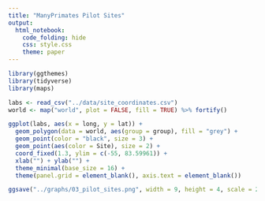 ```yaml
---
title: "ManyPrimates Pilot Sites"
output:
  html_notebook:
    code_folding: hide
    css: style.css
    theme: paper
---
```


```r
library(ggthemes)
library(tidyverse)
library(maps)
```

```r
labs <- read_csv("../data/site_coordinates.csv")
world <- map("world", plot = FALSE, fill = TRUE) %>% fortify()
```

```r
ggplot(labs, aes(x = long, y = lat)) +
  geom_polygon(data = world, aes(group = group), fill = "grey") +
  geom_point(color = "black", size = 3) +
  geom_point(aes(color = Site), size = 2) +
  coord_fixed(1.3, ylim = c(-55, 83.59961)) +
  xlab("") + ylab("") +
  theme_minimal(base_size = 16) +
  theme(panel.grid = element_blank(), axis.text = element_blank())
```

```r
ggsave("../graphs/03_pilot_sites.png", width = 9, height = 4, scale = 2)
```



